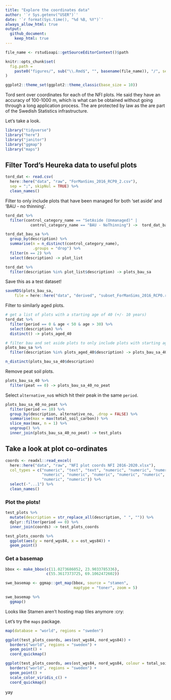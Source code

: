 ```yaml
---
title: "Explore the coordinates data"
author: '`r Sys.getenv("USER")`'
date: '`r format(Sys.time(), "%d %B, %Y")`' 
always_allow_html: true
output: 
  github_document:
    keep_html: true
---
```

	
```r
file_name <- rstudioapi::getSourceEditorContext()$path

knitr::opts_chunk$set(
  fig.path =
    paste0("figures/", sub("\\.Rmd$", "", basename(file_name)), "/", sep = "")
)

ggplot2::theme_set(ggplot2::theme_classic(base_size = 10))
```

Tord sent over coordinates for each of the NFI plots. He said they have an accuracy of 100-1000 m, which is what can be obtained without going through a long application process. The are protected by law as the are part of the Swedish Statistics infrastructure.

Let's take a look.

```r
library("tidyverse")
library("here")
library("janitor")
library("ggmap")
library("maps")
```

## Filter Tord's Heureka data to useful plots

```r
tord_dat <- read.csv(
  here::here("data", "raw", "ForManSims_2016_RCP0_2.csv"), 
  sep = ";", skipNul = TRUE) %>% 
  clean_names()
```

Filter to only include plots that have been managed for both 'set aside' and 'BAU - no thinning'.

```r
tord_dat %>% 
  filter(control_category_name == "SetAside (Unmanaged)" |
           control_category_name == "BAU - NoThinning") ->  tord_dat_bau_sa

tord_dat_bau_sa %>% 
  group_by(description) %>% 
  summarise(n = n_distinct(control_category_name),
            .groups = "drop") %>% 
  filter(n == 2) %>% 
  select(description) -> plot_list

tord_dat %>% 
  filter(description %in% plot_list$description) -> plots_bau_sa
```

Save this as a test dataset!

```r
saveRDS(plots_bau_sa,
	file = here::here("data", "derived", "subset_ForManSims_2016_RCP0.rds"))
```

Filter to similarly aged plots.

```r
# get a list of plots with a starting age of 40 (+/- 10 years)
tord_dat %>% 
  filter(period == 0 & age < 50 & age > 30) %>% 
  select(description) %>% 
  distinct() -> plots_aged_40

# filter bau and set aside plots to only include plots with starting age of 40
plots_bau_sa %>% 
  filter(description %in% plots_aged_40$description) -> plots_bau_sa_40

n_distinct(plots_bau_sa_40$description)
```

Remove peat soil plots.

```r
plots_bau_sa_40 %>% 
  filter(peat == 0) -> plots_bau_sa_40_no_peat
```


Select `alternative_no`s which hit their peak in the same `period`.

```r
plots_bau_sa_40_no_peat %>% 
  filter(period == 10) %>% 
  group_by(description, alternative_no, .drop = FALSE) %>% 
  summarise(max = max(total_soil_carbon)) %>% 
  slice_max(max, n = 1) %>% 
  ungroup() %>% 
  inner_join(plots_bau_sa_40_no_peat) -> test_plots
```

## Take a look at plot co-ordinates

```r
coords <- readxl::read_excel(
  here::here("data", "raw", "NFI plot coords NFI 2016-2020.xlsx"), 
  col_types = c("numeric", "text", "text", "numeric", "numeric", "numeric", 
                "numeric", "numeric", "numeric", "numeric", "numeric", 
                "numeric", "numeric")) %>% 
  select(-"...1") %>% 
  clean_names()
```

### Plot the plots!

```r
test_plots %>% 
  mutate(description = str_replace_all(description, " ", "")) %>% 
  dplyr::filter(period == 0) %>% 
  inner_join(coords) -> test_plots_coords

test_plots_coords %>% 
  ggplot(aes(y = nord_wgs84, x = ost_wgs84)) +
  geom_point()
```

### Get a basemap

```r
bbox <- make_bbox(c(11.0273686052, 23.9033785336),
                  c(55.3617373725, 69.1062472602))

swe_basemap <- ggmap::get_map(bbox, source = "stamen",
                              maptype = "toner", zoom = 5)

swe_basemap %>%
  ggmap()
```

Looks like Stamen aren't hosting map tiles anymore :cry:

Let's try the `maps` package.

```r
map(database = "world", regions = "sweden")
```

```r
ggplot(test_plots_coords, aes(ost_wgs84, nord_wgs84)) +
  borders("world", regions = "sweden") +
  geom_point() +
  coord_quickmap()
```

```r
ggplot(test_plots_coords, aes(ost_wgs84, nord_wgs84, colour = total_soil_carbon)) +
  borders("world", regions = "sweden") +
  geom_point() +
  scale_color_viridis_c() +
  coord_quickmap()
```

yay
